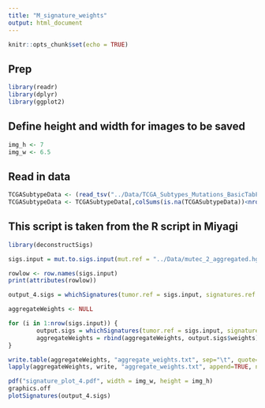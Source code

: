 ```yaml
---
title: "M_signature_weights"
output: html_document
---
```


```r
knitr::opts_chunk$set(echo = TRUE)
```

## Prep

```r
library(readr)
library(dplyr)
library(ggplot2)
```

## Define height and width for images to be saved

```r
img_h <- 7
img_w <- 6.5
```

## Read in data

```r
TCGASubtypeData <- (read_tsv("../Data/TCGA_Subtypes_Mutations_BasicTabFormatted.txt"))
TCGASubtypeData <- TCGASubtypeData[,colSums(is.na(TCGASubtypeData))<nrow(TCGASubtypeData)]
```

## This script is taken from the R script in Miyagi

```r
library(deconstructSigs)

sigs.input = mut.to.sigs.input(mut.ref = "../Data/mutec_2_aggregated.hg38.tsv", sample.id = "sample", chr = "chr", pos = "start", ref = "reference", alt = "alt", bsg = BSgenome.Hsapiens.UCSC.hg38)

rowlow <- row.names(sigs.input)
print(attributes(rowlow))

output_4.sigs = whichSignatures(tumor.ref = sigs.input, signatures.ref = signatures.nature2013, sample.id="TCGA-AN-A0FL", contexts.needed = TRUE, tri.counts.method="exome")

aggregateWeights <- NULL

for (i in 1:nrow(sigs.input)) {
        output.sigs = whichSignatures(tumor.ref = sigs.input, signatures.ref = signatures.nature2013, sample.id=rowlow[i], contexts.needed = TRUE, tri.counts.method="exome")
        aggregateWeights = rbind(aggregateWeights, output.sigs$weights)
}

write.table(aggregateWeights, "aggregate_weights.txt", sep="\t", quote=FALSE, col.names=NA)
lapply(aggregateWeights, write, "aggregate_weights.txt", append=TRUE, ncolumns= 1000)

pdf("signature_plot_4.pdf", width = img_w, height = img_h)
graphics.off
plotSignatures(output_4.sigs)
```


